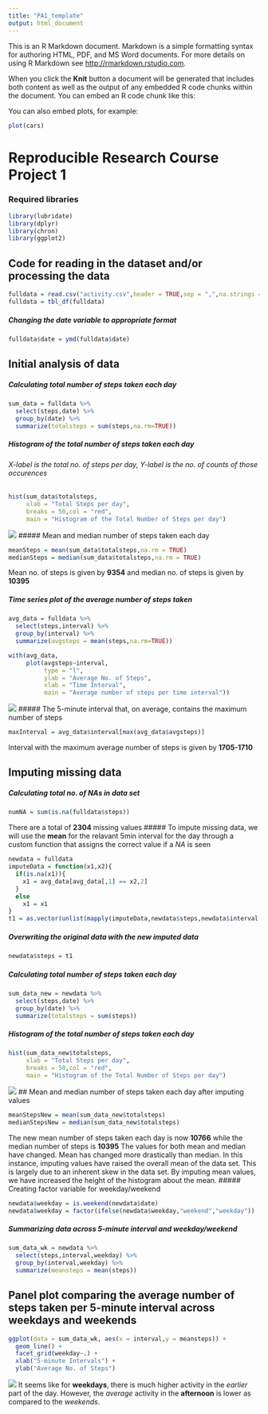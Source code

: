 ```yaml
---
title: "PA1_template"
output: html_document
---
```


This is an R Markdown document. Markdown is a simple formatting syntax for authoring HTML, PDF, and MS Word documents. For more details on using R Markdown see <http://rmarkdown.rstudio.com>.

When you click the **Knit** button a document will be generated that includes both content as well as the output of any embedded R code chunks within the document. You can embed an R code chunk like this:

You can also embed plots, for example:

```r
plot(cars)
```


# Reproducible Research Course Project 1
### Required libraries
```r
library(lubridate)
library(dplyr)
library(chron)
library(ggplot2)
```
## Code for reading in the dataset and/or processing the data
```r
fulldata = read.csv("activity.csv",header = TRUE,sep = ",",na.strings = "NA")
fulldata = tbl_df(fulldata)
```
##### Changing the date variable to appropriate format
```r
fulldata$date = ymd(fulldata$date)
```
## Initial analysis of data
##### Calculating total number of steps taken each day
```r
sum_data = fulldata %>% 
  select(steps,date) %>% 
  group_by(date) %>% 
  summarize(totalsteps = sum(steps,na.rm=TRUE))
```
##### Histogram of the total number of steps taken each day
###### *X-label is the total no. of steps per day, Y-label is the no. of counts of those occurences* 
```r
hist(sum_data$totalsteps,
     xlab = "Total Steps per day",
     breaks = 50,col = "red",
     main = "Histogram of the Total Number of Steps per day")
```
![](hist orignal data.png)
##### Mean and median number of steps taken each day
```r
meanSteps = mean(sum_data$totalsteps,na.rm = TRUE)
medianSteps = median(sum_data$totalsteps,na.rm = TRUE)
```
Mean no. of steps is given by **9354** and median no. of steps is given by **10395**

##### Time series plot of the average number of steps taken
```r
avg_data = fulldata %>% 
  select(steps,interval) %>% 
  group_by(interval) %>% 
  summarize(avgsteps = mean(steps,na.rm=TRUE))

with(avg_data,
     plot(avgsteps~interval,
          type = "l",
          ylab = "Average No. of Steps",
          xlab = "Time Interval",
          main = "Average number of steps per time interval"))
```
![](avg steps per time interval.png)
##### The 5-minute interval that, on average, contains the maximum number of steps
```r
maxInterval = avg_data$interval[max(avg_data$avgsteps)]
```
Interval with the maximum average number of steps is given by **1705-1710**

## Imputing missing data
##### Calculating total no. of NAs in data set
```r
numNA = sum(is.na(fulldata$steps))
```
There are a total of **2304** missing values
##### To impute missing data, we will use the **mean** for the relavant 5min interval for the day through a custom function that assigns the correct value if a *NA* is seen
```r
newdata = fulldata
imputeData = function(x1,x2){
  if(is.na(x1)){
    x1 = avg_data[avg_data[,1] == x2,2]
  }
  else
    x1 = x1
}
t1 = as.vector(unlist(mapply(imputeData,newdata$steps,newdata$interval,SIMPLIFY = TRUE)))
```
##### Overwriting the original data with the new imputed data
```r
newdata$steps = t1
```
##### Calculating total number of steps taken each day
```r
sum_data_new = newdata %>% 
  select(steps,date) %>% 
  group_by(date) %>% 
  summarize(totalsteps = sum(steps))
```
##### Histogram of the total number of steps taken each day
```r
hist(sum_data_new$totalsteps,
     xlab = "Total Steps per day",
     breaks = 50,col = "red",
     main = "Histogram of the Total Number of Steps per day")
```
![](hist imputed data.png)
## Mean and median number of steps taken each day after imputing values
```r
meanStepsNew = mean(sum_data_new$totalsteps)
medianStepsNew = median(sum_data_new$totalsteps)
```
The new mean number of steps taken each day is now **10766** while the median number of steps is **10395**
The values for both mean and median have changed. Mean has changed more drastically than median.
In this instance, imputing values have raised the overall mean of the data set. This is largely due to an inherent skew in the data set.
By imputing mean values, we have increased the height of the histogram about the mean.
##### Creating factor variable for weekday/weekend
```r
newdata$weekday = is.weekend(newdata$date)
newdata$weekday = factor(ifelse(newdata$weekday,"weekend","weekday"))
```
##### Summarizing data across 5-minute interval and weekday/weekend
```r
sum_data_wk = newdata %>% 
  select(steps,interval,weekday) %>% 
  group_by(interval,weekday) %>% 
  summarize(meansteps = mean(steps))
```
## Panel plot comparing the average number of steps taken per 5-minute interval across weekdays and weekends
```r
ggplot(data = sum_data_wk, aes(x = interval,y = meansteps)) +
  geom_line() +
  facet_grid(weekday~.) + 
  xlab("5-minute Intervals") +
  ylab("Average No. of Steps")
```
![](avg steps per time interval with weekday and weekend.png)
It seems like for **weekdays**, there is much higher activity in the *earlier* part of the day. However, the *average* activity in the **afternoon** is lower as compared to the *weekends*.



